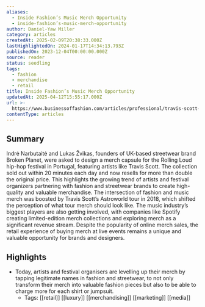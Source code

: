 ```yaml
---
aliases:
  - Inside Fashion’s Music Merch Opportunity
  - inside-fashion’s-music-merch-opportunity
author: Daniel-Yaw Miller
category: articles
createdAt: 2025-02-09T20:38:33.000Z
lastHighlightedOn: 2024-01-17T14:34:13.793Z
publishedOn: 2023-12-04T00:00:00.000Z
source: reader
status: seedling
tags:
  - fashion
  - merchandise
  - retail
title: Inside Fashion’s Music Merch Opportunity
updatedAt: 2025-04-12T15:55:17.000Z
url: >-
  https://www.businessoffashion.com/articles/professional/travis-scott-tour-merch-astroworld-spotify/
contentType: articles
---
```

## Summary

Indrė Narbutaitė and Lukas Žvikas, founders of UK-based streetwear brand Broken Planet, were asked to design a merch capsule for the Rolling Loud hip-hop festival in Portugal, featuring artists like Travis Scott. The collection sold out within 20 minutes each day and now resells for more than double the original price. This highlights the growing trend of artists and festival organizers partnering with fashion and streetwear brands to create high-quality and valuable merchandise. The intersection of fashion and music merch was boosted by Travis Scott’s Astroworld tour in 2018, which shifted the perception of what tour merch should look like. The music industry’s biggest players are also getting involved, with companies like Spotify creating limited-edition merch collections and exploring merch as a significant revenue stream. Despite the popularity of online merch sales, the retail experience of buying merch at live events remains a unique and valuable opportunity for brands and designers.

## Highlights

- Today, artists and festival organisers are levelling up their merch by tapping legitimate names in fashion and streetwear, to not only transform their merch into valuable fashion pieces but also to be able to charge more for each shirt or jumpsuit.
    - Tags: [[retail]] [[luxury]] [[merchandising]] [[marketing]] [[media]]
